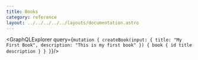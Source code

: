 ```yaml
---
title: Books
category: reference
layout: ../../../../../layouts/documentation.astro
---
```



<GraphQLExplorer query={`
mutation {
  createBook(input: {
    title: "My First Book",
    description: "This is my first book"
    }) {
    book {
      id
      title
      description
    }
  }
}
`}/>
